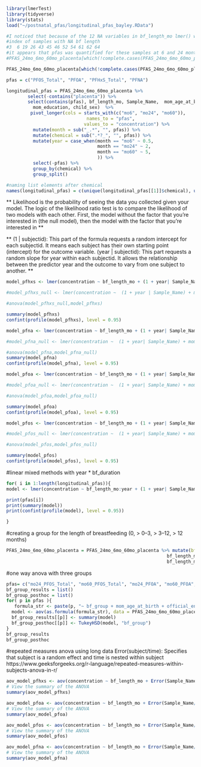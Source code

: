 ```r
library(lmerTest)
library(tidyverse)
library(stats)
load("~/postnatal_pfas/longitudinal_pfas_bayley.RData")

#I noticed that because of the 12 NA variables in bf_length_mo lmer() would drop the sample size to 69. I am going to take an executive decision and change those values to 0. 
#index of samples with NA bf length 
#3  6 19 26 43 45 46 52 54 61 62 64
#it appears that pfas was quantified for these samples at 6 and 24 months so bf length should have been included 
#PFAS_24mo_6mo_60mo_placenta[which(!complete.cases(PFAS_24mo_6mo_60mo_placenta$bf_length_mo)),] %>% select(Sample_Name, contains("mo")) 

PFAS_24mo_6mo_60mo_placenta[which(!complete.cases(PFAS_24mo_6mo_60mo_placenta$bf_length_mo)),"bf_length_mo"] = 0 
```

```r
pfas = c("PFOS_Total", "PFOA", "PFHxS_Total", "PFNA")

longitudinal_pfas = PFAS_24mo_6mo_60mo_placenta %>%
        select(-contains("placenta")) %>% 
        select(contains(pfas), bf_length_mo, Sample_Name,  mom_age_at_birth,     official_enroll_category, gest_age_in_weeks_edd, 
          mom_education, child_sex)  %>% 
         pivot_longer(cols = starts_with(c("mo6", "mo24", "mo60")), 
                              names_to = "pfas",
                             values_to = "concentration") %>% 
          mutate(month = sub("_.*", "", pfas)) %>% 
          mutate(chemical = sub(".*?_", "", pfas)) %>% 
          mutate(year = case_when(month == "mo6" ~ 0.5, 
                                  month == "mo24" ~ 2,
                                  month == "mo60" ~ 5, 
                                  )) %>% 
          select(-pfas) %>% 
          group_by(chemical) %>% 
          group_split()

#naming list elements after chemical
names(longitudinal_pfas) = c(unique(longitudinal_pfas[[1]]$chemical), unique(longitudinal_pfas[[2]]$chemical), unique(longitudinal_pfas[[3]]$chemical), unique(longitudinal_pfas[[4]]$chemical))
```

** Likelihood is the probability of seeing the data you collected given your model.
The logic of the likelihood ratio test is to compare the likelihood of two models
with each other. First, the model without the factor that you’re interested in (the
null model), then the model with the factor that you’re interested in ** 

** (1 | subjectid): This part of the formula requests a random intercept for each subjectid. It means each subject has their own starting point (intercept) for the outcome variable.
(year | subjectid): This part requests a random slope for year within each subjectid. It allows the relationship between the predictor year and the outcome to vary from one subject to another.  ** 

```r
model_pfhxs <- lmer(concentration ~ bf_length_mo + (1 + year| Sample_Name) + mom_age_at_birth + official_enroll_category + gest_age_in_weeks_edd + mom_education + child_sex ,  data=longitudinal_pfas[[1]])

#model_pfhxs_null <- lmer(concentration ~  (1 + year | Sample_Name) + mom_age_at_birth + official_enroll_category + gest_age_in_weeks_edd + mom_education + child_sex,  data=longitudinal_pfas[[1]])

#anova(model_pfhxs_null,model_pfhxs)

summary(model_pfhxs)
confint(profile(model_pfhxs), level = 0.95)
```


```r
model_pfna <- lmer(concentration ~ bf_length_mo + (1 + year| Sample_Name) + mom_age_at_birth + official_enroll_category + gest_age_in_weeks_edd + mom_education + child_sex,  data=longitudinal_pfas[[2]])

#model_pfna_null <- lmer(concentration ~  (1 + year| Sample_Name) + mom_age_at_birth + official_enroll_category + gest_age_in_weeks_edd + mom_education + child_sex,  data=longitudinal_pfas[[2]])

#anova(model_pfna,model_pfna_null)
summary(model_pfna)
confint(profile(model_pfna), level = 0.95)
```

```r
model_pfoa <- lmer(concentration ~ bf_length_mo + (1 + year| Sample_Name) + mom_age_at_birth + official_enroll_category + gest_age_in_weeks_edd + mom_education + child_sex,  data=longitudinal_pfas[[3]])

#model_pfoa_null <- lmer(concentration ~  (1 + year| Sample_Name) + mom_age_at_birth + official_enroll_category + gest_age_in_weeks_edd + mom_education + child_sex,  data=longitudinal_pfas[[3]])

#anova(model_pfoa,model_pfoa_null)

summary(model_pfoa)
confint(profile(model_pfoa), level = 0.95)
```

```r
model_pfos <- lmer(concentration ~ bf_length_mo + (1 + year| Sample_Name) + mom_age_at_birth + official_enroll_category + gest_age_in_weeks_edd + mom_education + child_sex,  data=longitudinal_pfas[[4]])

#model_pfos_null <- lmer(concentration ~  (1 + year| Sample_Name) + mom_age_at_birth + official_enroll_category + gest_age_in_weeks_edd + mom_education + child_sex,  data=longitudinal_pfas[[4]])

#anova(model_pfos,model_pfos_null)

summary(model_pfos)
confint(profile(model_pfos), level = 0.95)
```
#linear mixed methods with year * bf_duration
```r
for( i in 1:length(longitudinal_pfas)){
model <- lmer(concentration ~ bf_length_mo:year + (1 + year| Sample_Name) + mom_age_at_birth + official_enroll_category + gest_age_in_weeks_edd + mom_education + child_sex,  data=longitudinal_pfas[[i]])

print(pfas[i])
print(summary(model)) 
print(confint(profile(model), level = 0.95))

}
```

#creating a group for the length of breastfeeding  (0, > 0–3, > 3–12, > 12 months) 
```r
PFAS_24mo_6mo_60mo_placenta = PFAS_24mo_6mo_60mo_placenta %>% mutate(bf_group = case_when(bf_length_mo <= 3 ~ "1", 
                                                            bf_length_mo > 3 & bf_length_mo < 12 ~ "2",
                                                            bf_length_mo >= 12 ~ "3"))
```

#one way anova with three groups 
```r
pfas= c("mo24_PFOS_Total", "mo60_PFOS_Total", "mo24_PFOA", "mo60_PFOA", "mo24_PFHxS_Total", "mo60_PFHxS_Total", "mo24_PFNA", "mo60_PFNA")
bf_group_results = list()
bf_group_posthoc = list()
for( p in pfas ){
   formula_str <- paste(p, "~ bf_group + mom_age_at_birth + official_enroll_category + gest_age_in_weeks_edd + mom_education + child_sex") 
  model <- aov(as.formula(formula_str), data = PFAS_24mo_6mo_60mo_placenta)
  bf_group_results[[p]] <- summary(model)
  bf_group_posthoc[[p]] <- TukeyHSD(model, "bf_group")
}
bf_group_results
bf_group_posthoc
```

#repeated measures anova using long data
Error(subject/time): Specifies that subject is a random effect and time is nested within subject
https://www.geeksforgeeks.org/r-language/repeated-measures-within-subjects-anova-in-r/

```r
aov_model_pfhxs <- aov(concentration ~ bf_length_mo + Error(Sample_Name/year) + mom_age_at_birth + official_enroll_category + gest_age_in_weeks_edd + mom_education + child_sex , data = longitudinal_pfas$PFHxS_Total)
# View the summary of the ANOVA
summary(aov_model_pfhxs)

aov_model_pfoa <- aov(concentration ~ bf_length_mo + Error(Sample_Name/year) + mom_age_at_birth + official_enroll_category + gest_age_in_weeks_edd + mom_education + child_sex , data = longitudinal_pfas$PFOA)
# View the summary of the ANOVA
summary(aov_model_pfoa)

aov_model_pfos <- aov(concentration ~ bf_length_mo + Error(Sample_Name/year) + mom_age_at_birth + official_enroll_category + gest_age_in_weeks_edd + mom_education + child_sex , data = longitudinal_pfas$PFOS_Total)
# View the summary of the ANOVA
summary(aov_model_pfos)

aov_model_pfna <- aov(concentration ~ bf_length_mo + Error(Sample_Name/year) + mom_age_at_birth + official_enroll_category + gest_age_in_weeks_edd + mom_education + child_sex , data = longitudinal_pfas$PFNA)
# View the summary of the ANOVA
summary(aov_model_pfna)
```

